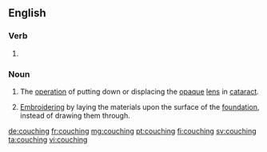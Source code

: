 ==English==
{{wikipedia}}

===Verb===
{{head|en|present participle}}

# {{present participle of|couch|lang=en|nocat=1}}

===Noun===
{{en-noun}}

# {{label|en|medicine}} The [[operation]] of putting down or displacing the [[opaque]] [[lens]] in [[cataract]].
# {{label|en|textiles}} [[embroider|Embroidering]] by laying the materials upon the surface of the [[foundation]], instead of drawing them through.

{{Webster 1913}}

[[de:couching]]
[[fr:couching]]
[[mg:couching]]
[[pt:couching]]
[[fi:couching]]
[[sv:couching]]
[[ta:couching]]
[[vi:couching]]